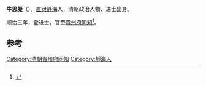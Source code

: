 '''牛思凝'''（{{bd|?||?|}}），[[直隶|直隶]][[静海|静海]]人，清朝政治人物、进士出身。

顺治三年，登进士，官至[[貴州府|貴州府]][[同知|同知]]<ref>{{cite book|author1=天津市地方志编修委员会办公室|title=天津区县旧志点校 武清县志·静海县志|date=2008年6月|publisher=天津：天津社会科学院出版社|isbn=978-7-80688-393-8|pages=386|accessdate=2016-03-24}}</ref>。

==参考==
{{reflist}}
{{清朝人物小作品}}
{{順治三年丙戌科殿試金榜}}
[[Category:清朝貴州府同知|Category:清朝貴州府同知]]
[[Category:靜海人|Category:靜海人]]